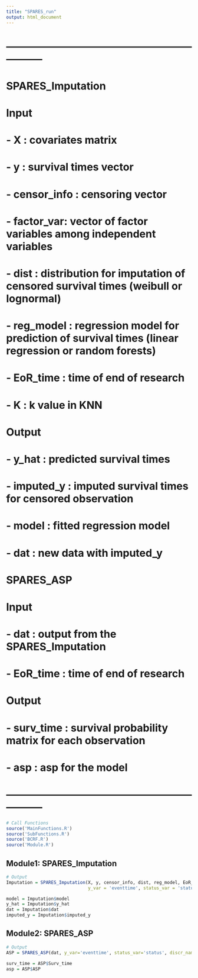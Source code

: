 ```yaml
---
title: "SPARES_run"
output: html_document
---
```


# -----------------------------------------------------------------
# SPARES_Imputation

# Input
# - X : covariates matrix
# - y : survival times vector
# - censor_info : censoring vector
# - factor_var: vector of factor variables among independent variables
# - dist : distribution for imputation of censored survival times (weibull or lognormal)
# - reg_model : regression model for prediction of survival times (linear regression or random forests)
# - EoR_time : time of end of research
# - K : k value in KNN

# Output
# - y_hat : predicted survival times
# - imputed_y : imputed survival times for censored observation
# - model : fitted regression model
# - dat : new data with imputed_y

# SPARES_ASP

# Input
# - dat : output from the SPARES_Imputation
# - EoR_time : time of end of research

# Output
# - surv_time : survival probability matrix for each observation
# - asp : asp for the model

# -----------------------------------------------------------------

```r
# Call Functions
source('MainFunctions.R')
source('SubFunctions.R')
source('BCRF.R')
source('Module.R')
```

## Module1: SPARES_Imputation
```r


# Output
Imputation = SPARES_Imputation(X, y, censor_info, dist, reg_model, EoR_time, K,
                               y_var = 'eventtime', status_var = 'status', discr_names=factor_var)

model = Imputation$model
y_hat = Imputation$y_hat
dat = Imputation$dat
imputed_y = Imputation$imputed_y
```

## Module2: SPARES_ASP
```r


# Output
ASP = SPARES_ASP(dat, y_var='eventtime', status_var='status', discr_names=factor_var, EoR_time)

surv_time = ASP$Surv_time
asp = ASP$ASP
```

